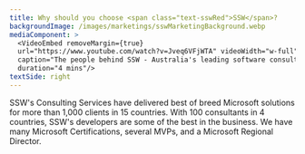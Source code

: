 ```yaml
---
title: Why should you choose <span class="text-sswRed">SSW</span>?
backgroundImage: /images/marketings/sswMarketingBackground.webp
mediaComponent: >
  <VideoEmbed removeMargin={true}
  url="https://www.youtube.com/watch?v=Jveq6VFjWTA" videoWidth="w-full"
  caption="The people behind SSW - Australia's leading software consultancy."
  duration="4 mins"/>
textSide: right
---
```


SSW's Consulting Services have delivered best of breed Microsoft
solutions for more than 1,000 clients in 15 countries. With 100
consultants in 4 countries, SSW's developers are some of the best in
the business. We have many Microsoft Certifications, several MVPs, and a
Microsoft Regional Director.
